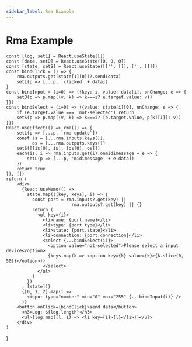 ---
sidebar_label: Rma Example
---
# Rma Example


    const [log, setL] = React.useState([])
    const [data, setD] = React.useState([0, 0, 0])
    const [state, setS] = React.useState([['', []], ['', []]])
    const bindClick = () => {
        rma.outputs.get(state[1][0])?.send(data)
        setL(p => [...p, `clicked` + data])
    }
    const bindInput = (i=0) => ({key: i, value: data[i], onChange: e => {
        setD(p => p.map((v, k) => k===i? e.target.value: v))
    }})
    const bindSelect = (i=0) => ({value: state[i][0], onChange: e => {
        if (e.target.value === 'not-selected') return
        setS(p => p.map((v, k) => k===i? [e.target.value, p[k][1]]: v))
    }})
    React.useEffect(() => rma(() => {
        setL(p => [...p, `rma update`])
        const is = [...rma.inputs.keys()],
              os = [...rma.outputs.keys()]
        setS([[is[0], is], [os[0], os]])
        each(is, i => rma.inputs.get(i).onmidimessage = e => {
            setL(p => [...p, 'midimessage' + e.data])
        })
        return true
    }), [])
    return (
        <div>
          {React.useMemo(() =>
            state.map(([key, keys], i) => {
              const port = rma.inputs?.get(key) ||
                             rma.outputs?.get(key) || {}
              return (
                <ul key={i}>
                  <li>name: {port.name}</li>
                  <li>type: {port.type}</li>
                  <li>state: {port.state}</li>
                  <li>connection: {port.connection}</li>
                  <select {...bindSelect(i)}>
                    <option value="not-selected">Please select a input device</option>
                    {keys.map(k => <option key={k} value={k}>{k.slice(0, 50)}</option>)}
                  </select>
                </ul>
              )
            })
          , [state])}
          {[0, 1, 2].map(i =>
            <input type="number" min="0" max="255" {...bindInput(i)} />
          )}
        <button onClick={bindClick}>send data</button>
          <h3>Log: ${log.length}</h3>
          <ul>{log.map((l, i) => <li key={i}>{l}</li>)}</ul>
        </div>
    )
}
